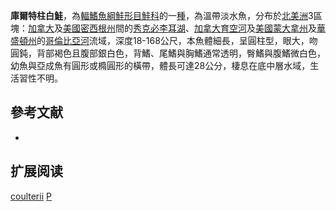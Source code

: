 {{Speciesbox
| name = 庫爾特柱白鮭
| status = NE
| status_system = IUCN3.1
| image = Prosopium coulterii.jpg
| image_width = 250px
| genus = Prosopium
| species = coulterii
| authority = Eigenmann & Eigenmann, 1892
| synonyms = *''Coregonus coulterii'', Eigenmann & Eigenmann, 1892
*''Prosopium coulteri'', Eigenmann & Eigenmann, 1892
*''Coregonus coulteri'', Eigenmann & Eigenmann, 1892
}}

'''庫爾特柱白鮭'''，為[[輻鰭魚綱|輻鰭魚綱]][[鮭形目|鮭形目]][[鮭科|鮭科]]的一[[種|種]]，為溫帶淡水魚，分布於[[北美洲|北美洲]]3區塊：[[加拿大|加拿大]]及[[美國|美國]][[密西根州|密西根州]]間的[[秀克必李耳湖|秀克必李耳湖]]、[[加拿大|加拿大]][[育空河|育空河]]及[[美國|美國]][[蒙大拿州|蒙大拿州]]及[[華盛頓州|華盛頓州]]的[[哥倫比亞河|哥倫比亞河]]流域，深度18-168公尺，本魚體細長，呈圓柱型，眼大，吻圓鈍，背部褐色且腹部銀白色，背鰭、尾鰭與胸鰭通常透明，臀鰭與腹鰭微白色，幼魚與亞成魚有圓形或橢圓形的橫帶，體長可達28公分，棲息在底中層水域，生活習性不明。

==參考文献==
*{{FishBase_species|genus=Prosopium|species=coulterii |year=2015|month=11}}

== 扩展阅读 ==
{{refbegin}}
{{wikispecies-inline|Prosopium coulterii |庫爾特柱白鮭}}
{{refend}}
{{Taxonbar|from=Q2380754}}

[[Category:柱白鮭屬|coulterii]]
[[Category:1892年描述的魚類|P]]
